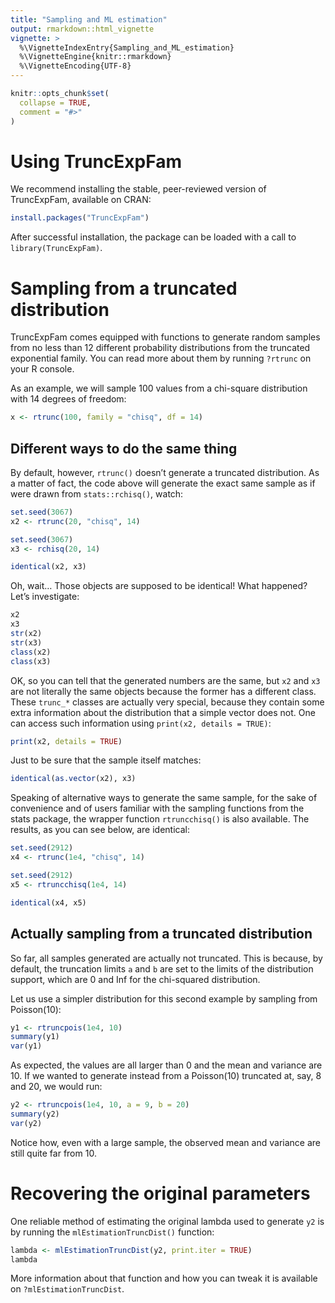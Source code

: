 ```yaml
---
title: "Sampling and ML estimation"
output: rmarkdown::html_vignette
vignette: >
  %\VignetteIndexEntry{Sampling_and_ML_estimation}
  %\VignetteEngine{knitr::rmarkdown}
  %\VignetteEncoding{UTF-8}
---
```


```r
knitr::opts_chunk$set(
  collapse = TRUE,
  comment = "#>"
)
```

# Using TruncExpFam

We recommend installing the stable, peer-reviewed version of TruncExpFam,
available on CRAN:

```r
install.packages("TruncExpFam")
```

After successful installation, the package can be loaded with a call to
`library(TruncExpFam)`.

# Sampling from a truncated distribution

TruncExpFam comes equipped with functions to generate random samples from no
less than 12 different probability distributions from the truncated exponential
family. You can read more about them by running `?rtrunc` on your R console.

As an example, we will sample 100 values from a chi-square
distribution with 14 degrees of freedom:

```r
x <- rtrunc(100, family = "chisq", df = 14)
```

## Different ways to do the same thing

By default, however, `rtrunc()` doesn't generate a truncated distribution. As
a matter of fact, the code above will generate the exact same sample as if
were drawn from `stats::rchisq()`, watch:

```r
set.seed(3067)
x2 <- rtrunc(20, "chisq", 14)

set.seed(3067)
x3 <- rchisq(20, 14)

identical(x2, x3)
```

Oh, wait... Those objects are supposed to be identical! What happened? Let's
investigate:

```r
x2
x3
str(x2)
str(x3)
class(x2)
class(x3)
```

OK, so you can tell that the generated numbers are the same, but `x2` and `x3`
are not literally the same objects because the former has a different class.
These `trunc_*` classes are actually very special, because they contain some
extra information about the distribution that a simple vector does not. One
can access such information using `print(x2, details = TRUE)`:

```r
print(x2, details = TRUE)
```

Just to be sure that the sample itself matches:

```r
identical(as.vector(x2), x3)
```

Speaking of alternative ways to generate the same sample, for the sake of
convenience and of users familiar with the sampling functions
from the stats package, the wrapper function `rtruncchisq()` is also available.
The results, as you can see below, are identical:

```r
set.seed(2912)
x4 <- rtrunc(1e4, "chisq", 14)

set.seed(2912)
x5 <- rtruncchisq(1e4, 14)

identical(x4, x5)
```

## Actually sampling from a truncated distribution

So far, all samples generated are actually not truncated. This is because,
by default, the truncation limits `a` and `b` are set to the limits of the
distribution support, which are 0 and Inf for the chi-squared distribution.

Let us use a simpler distribution for this second example by sampling from
Poisson(10):

```r
y1 <- rtruncpois(1e4, 10)
summary(y1)
var(y1)
```

As expected, the values are all larger than 0 and the mean and variance are 10.
If we wanted to generate instead from a Poisson(10) truncated at, say,
8 and 20, we would run:

```r
y2 <- rtruncpois(1e4, 10, a = 9, b = 20)
summary(y2)
var(y2)
```

Notice how, even with a large sample, the observed mean and variance are still
quite far from 10.

# Recovering the original parameters

One reliable method of estimating the original lambda used to generate `y2` is
by running the `mlEstimationTruncDist()` function:

```r
lambda <- mlEstimationTruncDist(y2, print.iter = TRUE)
lambda
```

More information about that function and how you can tweak it is available on
`?mlEstimationTruncDist`.

